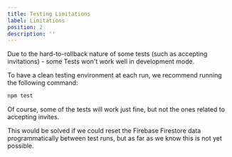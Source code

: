 ```yaml
---
title: Testing Limitations
label: Limitations
position: 2
description: ''
---
```


Due to the hard-to-rollback nature of some tests (such as accepting invitations) - some Tests won't work well in development mode.

To have a clean testing environment at each run, we recommend running the following command:

```bash
npm test
```

Of course, some of the tests will work just fine, but not the ones related to accepting invites.

This would be solved if we could reset the Firebase Firestore data programmatically between test runs, but as far as we know this is not yet possible.